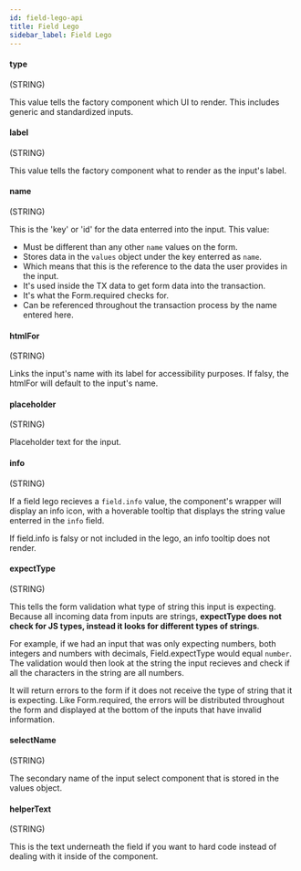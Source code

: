 ```yaml
---
id: field-lego-api
title: Field Lego
sidebar_label: Field Lego
---
```


#### type

(STRING)

This value tells the factory component which UI to render. This includes generic and standardized inputs.

#### label

(STRING)

This value tells the factory component what to render as the input's label.

#### name

(STRING)

This is the 'key' or 'id' for the data enterred into the input. This value:

- Must be different than any other `name` values on the form.
- Stores data in the `values` object under the key enterred as `name`.
- Which means that this is the reference to the data the user provides in the input.
- It's used inside the TX data to get form data into the transaction.
- It's what the Form.required checks for.
- Can be referenced throughout the transaction process by the name entered here.

#### htmlFor

(STRING)

Links the input's name with its label for accessibility purposes. If falsy, the htmlFor will default to the input's name.

#### placeholder

(STRING)

Placeholder text for the input.

#### info

(STRING)

If a field lego recieves a `field.info` value, the component's wrapper will display an info icon, with a hoverable tooltip that displays the string value enterred in the `info` field.

If field.info is falsy or not included in the lego, an info tooltip does not render.

#### expectType

(STRING)

This tells the form validation what type of string this input is expecting. Because all incoming data from inputs are strings, **expectType does not check for JS types, instead it looks for different types of strings**.

For example, if we had an input that was only expecting numbers, both integers and numbers with decimals, Field.expectType would equal `number`. The validation would then look at the string the input recieves and check if all the characters in the string are all numbers.

It will return errors to the form if it does not receive the type of string that it is expecting. Like Form.required, the errors will be distributed throughout the form and displayed at the bottom of the inputs that have invalid information.

#### selectName

(STRING)

The secondary name of the input select component that is stored in the values object.

#### helperText

(STRING)

This is the text underneath the field if you want to hard code instead of dealing with it inside of the component.
